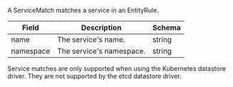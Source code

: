A ServiceMatch matches a service in an EntityRule.

| Field     | Description              | Schema |
| --------- | ------------------------ | ------ |
| name      | The service's name.      | string |
| namespace | The service's namespace. | string |

Service matches are only supported when using the Kubernetes datastore driver.  They are not supported by the
etcd datastore driver.

